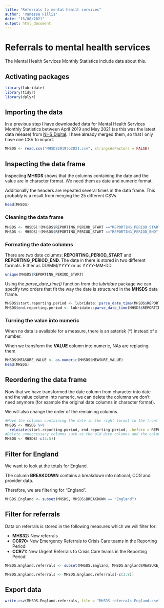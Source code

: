 ```yaml
---
title: "Referrals to mental health services"
author: "Vanessa Fillis"
date: "16/08/2021"
output: html_document
---
```


# Referrals to mental health services

The Mental Health Services Monthly Statistics include data about this.

## Activating packages

```r
library(lubridate)
library(tidyr)
library(dplyr)
```

## Importing the data 

In a previous step I have downloaded data for Mental Health Services Monthly Statistics between April 2019 and May 2021 (as this was the latest data release) from [NHS Digital](https://digital.nhs.uk/data-and-information/publications/statistical/mental-health-services-monthly-statistics/). I have already merged them, so that I only have one CSV to import. 

```r
MHSDS <- read.csv("MHSDS2019to2021.csv", stringsAsFactors = FALSE)
```

## Inspecting the data frame

Inspecting **MHSDS** shows that the columns containing the date and the value are in character format. We need them as date and numeric format. 

Additionally the headers are repeated several times in the data frame. This probably is a result from merging the 25 different CSVs. 

```r
head(MHSDS)
```

### Cleaning the data frame

```r
MHSDS <- MHSDS[!(MHSDS$REPORTING_PERIOD_START =="REPORTING_PERIOD_START"),]
MHSDS <- MHSDS[!(MHSDS$REPORTING_PERIOD_START =="REPORTING_PERIOD_END"),]
```

### Formating the date columns 

There are two date columns: **REPORTING_PERIOD_START** and **REPORTING_PERIOD_END**. The date in there is stored in two different formats. Either as DD/MM/YYYY or as YYYY-MM-DD. 

```r
unique(MHSDS$REPORTING_PERIOD_START)
```

Using the *parse_date_time()* function from the *lubridate* package we can specify two orders that fit the way the date is structured in the **MHSDS** data frame. 

```r
MHSDS$start.reporting.period <- lubridate::parse_date_time(MHSDS$REPORTING_PERIOD_START, orders = c("dmy", "ymd"))
MHSDS$end.reporting.period <- lubridate::parse_date_time(MHSDS$REPORTING_PERIOD_END, orders = c("dmy", "ymd"))
```

### Turning the value into numeric 

When no data is available for a measure, there is an asterisk (*) instead of a number. 

When we transform the **VALUE** column into numeric, NAs are replacing them. 

```r
MHSDS$MEASURE_VALUE <- as.numeric(MHSDS$MEASURE_VALUE)
head(MHSDS)
```

## Reordering the data frame

Now that we have transformed the date column from character into date and the value column into numeric, we can delete the columns we don't need anymore (for example the original date columns in character format). 

We will also change the order of the remaining columns. 

```r
#Move the columns containing the date in the right format to the front
MHSDS <- MHSDS %>%
  relocate(start.reporting.period, end.reporting.period, .before = REPORTING_PERIOD_START)
#Delete unneccessary columns such as the old date columns and the column containing the Status
MHSDS <- MHSDS[-c(3:5)]
```

## Filter for England

We want to look at the totals for England. 

The column **BREAKDOWN** contains a breakdown into national, CCG and provider data. 

Therefore, we are filtering for "England". 

```r
MHSDS.England <- subset(MHSDS, MHSDS$BREAKDOWN == "England")
```

## Filter for referrals

Data on referrals is stored in the following measures which we will filter for:

- **MHS32:**	New referrals
- **CCR70:**	New Emergency Referrals to Crisis Care teams in the Reporting Period
- **CCR71:**	New Urgent Referrals to Crisis Care teams in the Reporting Period

```r
MHSDS.England.referrals <- subset(MHSDS.England, MHSDS.England$MEASURE_ID == "MHS32" | MHSDS.England$MEASURE_ID == "CCR70" | MHSDS.England$MEASURE_ID == "CCR71")

MHSDS.England.referrals <- MHSDS.England.referrals[-c(3:8)]
```

## Export data 

```r
write.csv(MHSDS.England.referrals, file = "MHSDS-referrals-England.csv")
```


